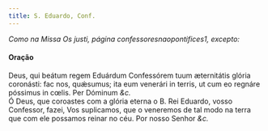 ```yaml
---
title: S. Eduardo, Conf.
---
```


<em>Como na Missa Os justi, página confessoresnaopontifices1, excepto:</em>

<h4 class="text-center">Oração</h4>
<div class="container-fluid">
  <div class="row">
    <div class="col-6 dropcaps text-justify">
      Deus, qui beátum regem Eduárdum Confessórem tuum æternitátis glória
      coronásti: fac nos, quǽsumus; ita eum venerári in terris, ut cum eo
      regnáre póssimus in cœlis. Per Dóminum <em>&c.</em>
    </div>
    <div class="col-6 dropcaps text-justify">
      Ó Deus, que coroastes com a glória eterna o B. Rei Eduardo, vosso
      Confessor, fazei, Vos suplicamos, que o veneremos de tal modo na terra que
      com ele possamos reinar no céu. Por nosso Senhor <em>&c.</em>
    </div>
  </div>
</div>
